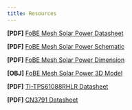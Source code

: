 ```yaml
---
title: Resources
---
```


**[PDF]** [FoBE Mesh Solar Power Datasheet](/assets/files/f2101/f2101.prj.datasheet.r1a.pdf)

**[PDF]** [FoBE Mesh Solar Power Schematic](/assets/files/f2101/f2101.prj.sch.r1a.pdf)

**[PDF]** [FoBE Mesh Solar Power Dimension](/assets/files/f2101/f2101.prj.dim.r1a.pdf)

**[OBJ]** [FoBE Mesh Solar Power 3D Model](/assets/files/f2101/f2101.prj.model.r1a.obj)

**[PDF]** [TI-TPS61088RHLR Datasheet](https://www.ti.com/cn/lit/ds/symlink/tps61088.pdf?ts=1753754780893&ref_url=https%253A%252F%252Fitem.szlcsc.com%252F)

**[PDF]** [CN3791 Datasheet](https://atta.szlcsc.com/upload/public/pdf/source/20180228/C154992_15198053154561377167.pdf)